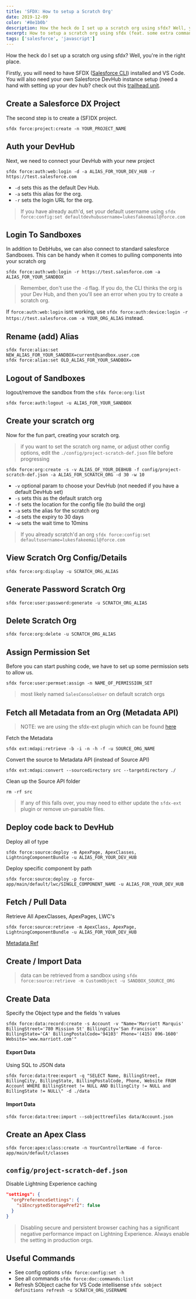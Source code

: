 ```yaml
---
title: 'SFDX: How to setup a Scratch Org'
date: 2019-12-09
color: '#8e1b0b'
description: How the heck do I set up a scratch org using sfdx? Well, you're in the right place
excerpt: How to setup a scratch org using sfdx (feat. some extra commands)
tags: ['salesforce', 'javascript']
---
```


How the heck do I set up a scratch org using sfdx? Well, you're in the right place.

Firstly, you will need to have SFDX ([Salesforce CLI](https://developer.salesforce.com/tools/sfdxcli)) installed and VS Code. You will also need your own Salesforce DevHub instance setup (need a hand with setting up your dev hub? check out this [trailhead unit](https://trailhead.salesforce.com/en/content/learn/modules/sfdx_app_dev/sfdx_app_dev_setup_dx).

## Create a Salesforce DX Project

The second step is to create a (SF)DX project.

```shell
sfdx force:project:create -n YOUR_PROJECT_NAME
```

## Auth your DevHub

Next, we need to connect your DevHub with your new project

```shell
sfdx force:auth:web:login -d -a ALIAS_FOR_YOUR_DEV_HUB -r https://test.salesforce.com
```

- `-d` sets this as the default Dev Hub.
- `-a` sets this alias for the org.
- `-r` sets the login URL for the org.

> If you have already auth'd, set your default username using `sfdx force:config:set defaultdevhubusername=lukesfakeemail@force.com`

## Login To Sandboxes

In addition to DebHubs, we can also connect to standard salesforce Sandboxes. This can be handy when it comes to pulling components into your scratch org

```shell
sfdx force:auth:web:login -r https://test.salesforce.com -a ALIAS_FOR_YOUR_SANDBOX
```

> Remember, don't use the `-d` flag. If you do, the CLI thinks the org is your Dev Hub, and then you'll see an error when you try to create a scratch org.

If `force:auth:web:login` isnt working, use `sfdx force:auth:device:login -r https://test.salesforce.com -a YOUR_ORG_ALIAS` instead.

## Rename (add) Alias

```shell
sfdx force:alias:set NEW_ALIAS_FOR_YOUR_SANDBOX=current@sandbox.user.com
sfdx force:alias:set OLD_ALIAS_FOR_YOUR_SANDBOX=
```

## Logout of Sandboxes

logout/remove the sandbox from the `sfdx force:org:list`

```shell
sfdx force:auth:logout -u ALIAS_FOR_YOUR_SANDBOX
```

## Create your scratch org

Now for the fun part, creating your scratch org.

> if you want to set the scratch org name, or adjust other config options, edit the `./config/project-scratch-def.json` file before progressing

```shell
sfdx force:org:create -s -v ALIAS_OF_YOUR_DEBHUB -f config/project-scratch-def.json -a ALIAS_FOR_SCRATCH_ORG -d 30 -w 10
```

- `-v` optional param to choose your DevHub (not needed if you have a default DevHub set)
- `-s` sets this as the default sratch org
- `-f` sets the location for the config file (to build the org)
- `-a` sets the alias for the scratch org
- `-d` sets the expiry to 30 days
- `-w` sets the wait time to 10mins

> If you already scratch'd an org `sfdx force:config:set defaultusername=lukesfakeemail@force.com`

## View Scratch Org Config/Details

```shell
sfdx force:org:display -u SCRATCH_ORG_ALIAS
```

## Generate Password Scratch Org

```shell
sfdx force:user:password:generate -u SCRATCH_ORG_ALIAS
```

## Delete Scratch Org

```shell
sfdx force:org:delete -u SCRATCH_ORG_ALIAS
```

## Assign Permission Set

Before you can start pushing code, we have to set up some permission sets to allow us.

```shell
sfdx force:user:permset:assign -n NAME_OF_PERMISSION_SET
```

> most likely named `SalesConsoleUser` on default scratch orgs

## Fetch all Metadata from an Org (Metadata API)

> NOTE: we are using the sfdx-ext plugin which can be found [here](https://github.com/brianedwardsaunders/sfdx-ext)

Fetch the Metadata

```shell
sfdx ext:mdapi:retrieve -b -i -n -h -f -u SOURCE_ORG_NAME
```

Convert the source to Metadata API (instead of Source API)

```shell
sfdx ext:mdapi:convert --sourcedirectory src --targetdirectory ./
```

Clean up the Source API folder

```shell
rm -rf src
```

> If any of this falls over, you may need to either update the `sfdx-ext` plugin or remove un-parsable files.

## Deploy code back to DevHub

Deploy all of type

```shell
sfdx force:source:deploy -m ApexPage, ApexClasses, LightningComponentBundle -u ALIAS_FOR_YOUR_DEV_HUB
```

Deploy specific component by path

```shell
sfdx force:source:deploy -p force-app/main/default/lwc/SINGLE_COMPONENT_NAME -u ALIAS_FOR_YOUR_DEV_HUB
```

## Fetch / Pull Data

Retrieve All ApexClasses, ApexPages, LWC's

```shell
sfdx force:source:retrieve -m ApexClass, ApexPage, LightningComponentBundle -u ALIAS_FOR_YOUR_DEV_HUB
```

[Metadata Ref](https://developer.salesforce.com/docs/atlas.en-us.api_meta.meta/api_meta/meta_types_list.htm)

## Create / Import Data

> data can be retrieved from a sandbox using `sfdx force:source:retrieve -m CustomObject -u SANDBOX_SOURCE_ORG`

## Create Data

Specify the Object type and the fields 'n values

```shell
sfdx force:data:record:create -s Account -v "Name='Marriott Marquis' BillingStreet='780 Mission St' BillingCity='San Francisco' BillingState='CA' BillingPostalCode='94103' Phone='(415) 896-1600' Website='www.marriott.com'"
```

#### Export Data

Using SQL to JSON data

```shell
sfdx force:data:tree:export -q "SELECT Name, BillingStreet, BillingCity, BillingState, BillingPostalCode, Phone, Website FROM Account WHERE BillingStreet != NULL AND BillingCity != NULL and BillingState != NULL\" -d ./data
```

#### Import Data

```shell
sfdx force:data:tree:import --sobjecttreefiles data/Account.json
```

## Create an Apex Class

```shell
sfdx force:apex:class:create -n YourControllerName -d force-app/main/default/classes
```

## `config/project-scratch-def.json`

Disable Lightning Experience caching

```json
"settings": {
  "orgPreferenceSettings": {
    "s1EncryptedStoragePref2": false
  }
}
```

> Disabling secure and persistent browser caching has a significant negative performance impact on Lightning Experience. Always enable the setting in production orgs.

## Useful Commands

- See config options `sfdx force:config:set -h`
- See all commands `sfdx force:doc:commands:list`
- Refresh SObject cache for VS Code intellisense `sfdx sobject definitions refresh -u SCRATCH_ORG_USERNAME`
